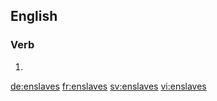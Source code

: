 
==English==

===Verb===
{{head|en}}

# {{en-third-person singular of|enslave}}

[[de:enslaves]]
[[fr:enslaves]]
[[sv:enslaves]]
[[vi:enslaves]]